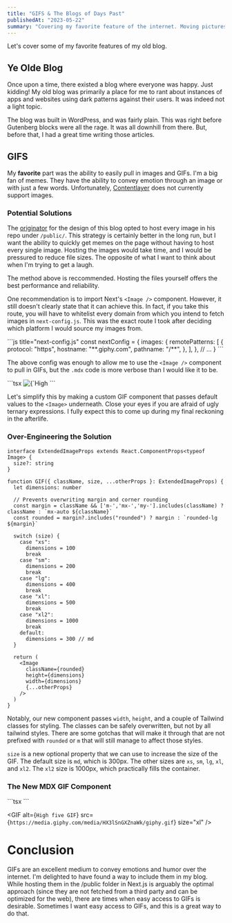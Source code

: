 ```yaml
---
title: "GIFS & The Blogs of Days Past"
publishedAt: "2023-05-22"
summary: "Covering my favorite feature of the internet. Moving pictures!"
---
```


Let's cover some of my favorite features of my old blog. 

## Ye Olde Blog

Once upon a time, there existed a blog where everyone was happy. Just kidding! My old blog was primarily a place for me to rant about instances of apps and websites using dark patterns against their users. It was indeed not a light topic.

The blog was built in WordPress, and was fairly plain. This was right before Gutenberg blocks were all the rage. It was all downhill from there. But, before that, I had a great time writing those articles.

## GIFS

My **favorite** part was the ability to easily pull in images and GIFs. I'm a big fan of memes. They have the ability to convey emotion through an image or with just a few words. Unfortunately, [Contentlayer](https://www.contentlayer.dev/docs/environments/nextjs#working-with-images) does not currently support images. 

<Caption className="mx-auto" value="My thoughts">
  <GIF alt="GIF of someone saying 'Are you sure about that?'" src="https://media.giphy.com/media/1swY7LHRqVwzivnvgI/giphy.gif"/>
</Caption>

### Potential Solutions

The [originator](https://leerob.io/) for the design of this blog opted to host every image in his repo under `/public/`. This strategy is certainly better in the long run, but I want the ability to quickly get memes on the page without having to host every single image. Hosting the images would take time, and I would be pressured to reduce file sizes. The opposite of what I want to think about when I'm trying to get a laugh.

<Callout emoji="🙈">The method above is reccommended. Hosting the files yourself offers the best performance and reliability.</Callout>

One recommendation is to import Next's `<Image />` component. However, it still doesn't clearly state that it can achieve this. In fact, if you take this route, you will have to whitelist every domain from which you intend to fetch images in `next-config.js`. This was the exact route I took after deciding which platform I would source my images from.

<Flex>
```js title="next-config.js"
const nextConfig = {
  images: {
    remotePatterns: [
      {
        protocol: "https",
        hostname: "**.giphy.com",
        pathname: "/**",
      },
    ],
  },
  // ...
}
```
</Flex>

The above config was enough to allow me to use the `<Image />` component to pull in GIFs, but the `.mdx` code is more verbose than I would like it to be.

<Flex>
```tsx
<Image
  alt={`High five GIF`}
  src={`https://media.giphy.com/media/HX3lSnGXZnaWk/giphy.gif`}
  width={500}
  height={500}
  className="mx-auto"
/>
```
</Flex>

Let's simplify this by making a custom GIF component that passes default values to the `<Image>` underneath. Close your eyes if you are afraid of ugly ternary expressions. I fully expect this to come up during my final reckoning in the afterlife.

### Over-Engineering the Solution

```tsx title="./components/mdx.tsx"
interface ExtendedImageProps extends React.ComponentProps<typeof Image> {
  size?: string
}

function GIF({ className, size, ...otherProps }: ExtendedImageProps) {
  let dimensions: number

  // Prevents overwriting margin and corner rounding
  const margin = className && ['m-','mx-','my-'].includes(className) ? className : `mx-auto ${className}`
  const rounded = margin?.includes("rounded") ? margin : `rounded-lg ${margin}`

  switch (size) {
    case "xs":
      dimensions = 100
      break
    case "sm":
      dimensions = 200
      break
    case "lg":
      dimensions = 400
      break
    case "xl":
      dimensions = 500
      break
    case "xl2":
      dimensions = 1000
      break
    default:
      dimensions = 300 // md
  }

  return (
    <Image
      className={rounded}
      height={dimensions}
      width={dimensions}
      {...otherProps}
    />
  )
}
```

Notably, our new component passes `width`, `height`, and a couple of Tailwind classes for styling. The classes can be safely overwritten, but not by all tailwind styles. There are some gotchas that will make it through that are not prefixed with `rounded` or `m` that will still manage to affect those styles.

`size` is a new optional property that we can use to increase the size of the GIF. The default size is `md`, which is 300px. The other sizes are `xs`, `sm`, `lg`, `xl`, and `xl2`. The `xl2` size is 1000px, which practically fills the container.

### The New MDX GIF Component

<Flex>
```tsx
<GIF
  alt={`High five GIF`}
  src={`https://media.giphy.com/media/HX3lSnGXZnaWk/giphy.gif`}
  size="xl"
/>
```
</Flex>

<GIF
  alt={`High five GIF`}
  src={`https://media.giphy.com/media/HX3lSnGXZnaWk/giphy.gif`}
  size="xl"
/>

# Conclusion

GIFs are an excellent medium to convey emotions and humor over the internet. I'm delighted to have found a way to include them in my blog. While hosting them in the /public folder in Next.js is arguably the optimal approach (since they are not fetched from a third party and can be optimized for the web), there are times when easy access to GIFs is desirable. Sometimes I want easy access to GIFs, and this is a great way to do that.




